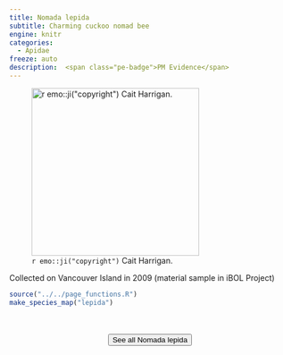 ```yaml
---
title: Nomada lepida
subtitle: Charming cuckoo nomad bee
engine: knitr
categories:
  - Apidae
freeze: auto
description:  <span class="pe-badge">PM Evidence</span>
---
```

![`r emo::ji("copyright")` Cait Harrigan.](/files/no_bee.png){height=300}

Collected on Vancouver Island in 2009 (material sample in iBOL Project)



```r
source("../../page_functions.R")
make_species_map("lepida")
```
<br><br>
<center>


<a href="NA"><button type="button" class="btn btn-secondary">See all Nomada lepida <i class="fa-solid fa-arrow-up-right-from-square"></i> </button></a>
</center>
